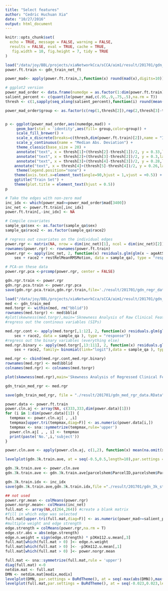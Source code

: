 ```yaml
---
title: "Select features"
author: "Cedric Huchuan Xia"
date: "10/27/2016"
output: html_document
---
```


```r
knitr::opts_chunk$set(
  echo = TRUE, message = FALSE, warning = FALSE,
  results = FALSE, eval = TRUE, cache = TRUE,
   fig.width = 10, fig.height = 7, tidy = TRUE
)
```
  
```r
load("/data/joy/BBL/projects/xiaNetworkCca/sCCA/aim1/result/201701/gdn_train_net_ft.RData")
power.ft.train <- gdn_train_net_ft
```


```r
power_mad<- apply(power.ft.train,2,function(x) round(mad(x),digits=10))

# ggplot2 version
power_mad_order <- data.frame(numedge = as.factor(1:dim(power.ft.train)[2]),mad = power_mad[order(-power_mad)])
salient_percent <- c(quantile(power_mad,c(.95,.9,.75,.5),na.rm = T))
thresh <- c(1,sapply(seq_along(salient_percent),function(i) round(mean(which(power_mad_order$mad == salient_percent[i])))), dim(power.ft.train)[2])

power_mad_order$group <- as.factor(c(rep(1,thresh[2]),rep(2,thresh[3]-thresh[2]),rep(3,thresh[4]-thresh[3]),rep(4,thresh[5]-thresh[4]),rep(5,thresh[6]-thresh[5])))


p <- ggplot(power_mad_order,aes(numedge,mad)) +
     geom_bar(stat = 'identity',aes(fill= group,color=group)) +
     scale_fill_brewer() +
     scale_x_discrete(breaks=c(thresh,dim(power.ft.train)[2]),name = "Individual Edge") +
     scale_y_continuous(name = "Median Abs. Deviation") +
     theme_classic(base_size = 20) +
     annotate("text", x = thresh[1]+(thresh[2]-thresh[1])/2, y = 0.33,label = "95%",size =4.5,colour = "black" ) +
     annotate("text", x = thresh[2]+(thresh[3]-thresh[2])/2, y = 0.3,label = "90%",size =4.5,colour = "black" ) +
     annotate("text", x = thresh[3]+(thresh[4]-thresh[3])/2, y = 0.28,label = "75%",size =4.5,colour = "black" ) +
    annotate("text", x = thresh[4]+(thresh[5]-thresh[4])/2, y = 0.26,label = "50%",size =4.5,colour = "black" ) +
     theme(legend.position="none") +
    theme(axis.text.x=element_text(angle=90,hjust = 1,vjust = +0.5)) +
    ggtitle("Train Set") +
    theme(plot.title = element_text(hjust = 0.5))
p

```

```r
# Take the edges with non-zero mad
inc_idx <- which(power_mad>=power_mad_order$mad[3400])
inc_net <- power.ft.train[,inc_idx]
power.ft.train[,-inc_idx] <- NA

# Compile covariates
sample_qa$sex <- as.factor(sample_qa$sex)
sample_qa$race2 <- as.factor(sample_qa$race2)

# regress out covariates on the individual edges
power.rgr <- matrix(NA, nrow = dim(inc_net)[1], ncol = dim(inc_net)[2])
rownames(power.rgr) <- rownames(power.ft.train)
power.rgr <- apply(inc_net, 2, function(x) residuals.glm(glm(x ~ ageAtScan1 + 
    sex + race2 + restRelMeanRMSMotion, data = sample_qa), type = "response"))

# PCA-on these data
power.rgr.pca <-prcomp(power.rgr, center = FALSE)

gdn.rgr.train <- power.rgr
gdn.rgr.pca.train <- power.rgr.pca
save(gdn.rgr.pca.train,gdn.rgr.train,file='./result/201701/gdn_regr_data.RData')
```

```r
load("/data/joy/BBL/projects/xiaNetworkCca/sCCA/aim1/result/201701/gdn_train_med.RData")
med <- gdn_train_med
med.torgr <- within(med, rm("bblid"))
rownames(med.torgr) <- med$bblid
#plot(skewness(med.torgr),main='Sknewness Analysis of Raw Clinical Features',xlab='Psychiatric Symptoms',ylab='Skewness')
#regress out the continous variables (SIPs)

med.rgr.cont <- apply(med.torgr[,1:12], 2, function(x) residuals.glm(glm(x ~ ageAtScan1 + 
    sex + race2, data = sample_qa ), type = "response"))
#regress out the binary variables (everything else)
med.rgr.binary <- apply(med.torgr[,13:111], 2, function(x) residuals.glm(glm(x ~ ageAtScan1 + 
    sex + race2, family= binomial(link="logit"),data = sample_qa ), type = "response"))

med.rgr <- cbind(med.rgr.cont,med.rgr.binary)
rownames(med.rgr) <- med$bblid
colnames(med.rgr) <- colnames(med.torgr)

plot(skewness(med.rgr),main='Skewness Analysis of Regressed Clinical Features',xlab='Psychiatric Symptoms',ylab='Skewness')

gdn_train_med_rgr <- med.rgr

save(gdn_train_med_rgr, file = "./result/201701/gdn_med_rgr_data.RData")

```

```r
power.data <- power.ft.train
power.cln.aj <- array(NA, c(333,333,dim(power.data)[1]))
for (i in 1:dim(power.data)[1]) {
  tempmax <- power.cln.aj[ , ,i]
  tempmax[upper.tri(tempmax,diag=F)] <- as.numeric(power.data[i,])
  tempmax <- sna::symmetrize(tempmax,rule='upper')
  power.cln.aj[ , , i] <- tempmax
  print(paste('No.',i,'subject'))
}

power.cln.ave <- apply(power.cln.aj, c(1,2), function(x) mean(na.omit(x)))

levelplot(gdn.3k.train.ave, at = seq(-0.5,0.5,length=10),par.settings = BuRdTheme(),xlab='',ylab='',main="Gordon Train Set")

gdn.3k.train.ave <- power.cln.ave
gdn.3k.train.ave <- gdn.3k.train.ave[parcelshem$ParcelID,parcelshem$ParcelID]

gdn.3k.train.idx <- inc_idx
save(gdn.3k.train.ave,gdn.3k.train.idx,file ="./result/201701/gdn_3k_stats.RData")
```


```r
## not used
power.rgr.mean <- colMeans(power.rgr)
power.norgr.mean<- colMeans(inc_net)
full.mat <- array(NA,c(264,264)) #create a blank matrix
#fill in which edge was selected
full.mat[upper.tri(full.mat,diag=F)] <- as.numeric(power_mad>=salient_percent[1])
#multiple weight and edge strength
edge.strength = colMeans(power.rgr,na.rm = T)
edge.str.abs = abs(edge.strength)
edge.n.weight = sign(edge.strength) * p3Km112.u.mean[,3]
full.mat[which(full.mat > 0) ]<- edge.n.weight
full.mat[which(full.mat > 0) ]<- -p3Km112.u.mean[,1]
full.mat[which(full.mat > 0) ]<- power.norgr.mean

full.mat <- sna::symmetrize(full.mat,rule = 'upper')
diag(full.mat) <-0
netdim.mat <- full.mat
DMN <- netdim.mat[modix,modix]
levelplot(DMN, par.settings = BuRdTheme(), at = seq(-max(abs(DMN)),max(abs(DMN)),length.out = 10 ), scales=list( x=list(draw=FALSE), y=list(draw=FALSE)), xlab='',ylab='',main='DMN')
levelplot(full.mat,par.settings = BuRdTheme(), at = seq(-0.023,0.023,length.out = 100))
```
